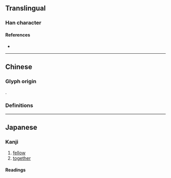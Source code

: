 {{character info}}
==Translingual==
{{Han simplified forms|儕|㑪|侪|ex=y}}

===Han character===
{{Han char|rn=9|rad=人|as=08|sn=10|four=|canj=OYKL|ids=⿰亻斉}}

====References====
* {{Han ref|kx=0109.171|uh=346A|ud=13418}}

----

==Chinese==

===Glyph origin===
{{Han simp|儕|f=齊|t=斉}}.

===Definitions===
{{zh-see|㑪|rocs}}

----

==Japanese==
{{ja-kanji forms|㑪|儕}}

===Kanji===
{{ja-kanji|grade=|rs=人08|kyu=儕}}

# [[fellow]]
# [[together]]

====Readings====
{{ja-readings
|goon=せい
|kanon=さい
|kanyoon=ぜ
|kun=ともがら-
}}